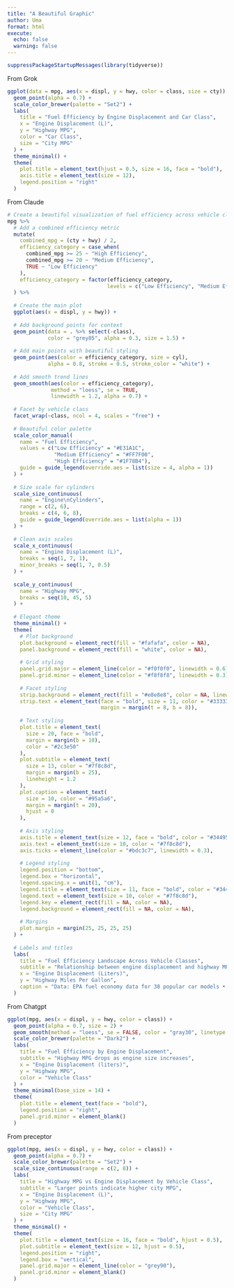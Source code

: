 ```yaml
---
title: "A Beautiful Graphic"
author: Uma
format: html
execute:
  echo: false
  warning: false
---
```



```r
suppressPackageStartupMessages(library(tidyverse))
```

From Grok 
```r
ggplot(data = mpg, aes(x = displ, y = hwy, color = class, size = cty)) +
  geom_point(alpha = 0.7) +
  scale_color_brewer(palette = "Set2") +
  labs(
    title = "Fuel Efficiency by Engine Displacement and Car Class",
    x = "Engine Displacement (L)",
    y = "Highway MPG",
    color = "Car Class",
    size = "City MPG"
  ) +
  theme_minimal() +
  theme(
    plot.title = element_text(hjust = 0.5, size = 16, face = "bold"),
    axis.title = element_text(size = 12),
    legend.position = "right"
  )
```

From Claude
```r
# Create a beautiful visualization of fuel efficiency across vehicle classes
mpg %>%
  # Add a combined efficiency metric
  mutate(
    combined_mpg = (cty + hwy) / 2,
    efficiency_category = case_when(
      combined_mpg >= 25 ~ "High Efficiency",
      combined_mpg >= 20 ~ "Medium Efficiency",
      TRUE ~ "Low Efficiency"
    ),
    efficiency_category = factor(efficiency_category, 
                                levels = c("Low Efficiency", "Medium Efficiency", "High Efficiency"))
  ) %>%
  
  # Create the main plot
  ggplot(aes(x = displ, y = hwy)) +
  
  # Add background points for context
  geom_point(data = . %>% select(-class), 
             color = "grey85", alpha = 0.3, size = 1.5) +
  
  # Add main points with beautiful styling
  geom_point(aes(color = efficiency_category, size = cyl), 
             alpha = 0.8, stroke = 0.5, stroke_color = "white") +
  
  # Add smooth trend lines
  geom_smooth(aes(color = efficiency_category), 
              method = "loess", se = TRUE, 
              linewidth = 1.2, alpha = 0.7) +
  
  # Facet by vehicle class
  facet_wrap(~class, ncol = 4, scales = "free") +
  
  # Beautiful color palette
  scale_color_manual(
    name = "Fuel Efficiency",
    values = c("Low Efficiency" = "#E31A1C", 
               "Medium Efficiency" = "#FF7F00", 
               "High Efficiency" = "#1F78B4"),
    guide = guide_legend(override.aes = list(size = 4, alpha = 1))
  ) +
  
  # Size scale for cylinders
  scale_size_continuous(
    name = "Engine\nCylinders", 
    range = c(2, 6),
    breaks = c(4, 6, 8),
    guide = guide_legend(override.aes = list(alpha = 1))
  ) +
  
  # Clean axis scales
  scale_x_continuous(
    name = "Engine Displacement (L)",
    breaks = seq(1, 7, 1),
    minor_breaks = seq(1, 7, 0.5)
  ) +
  
  scale_y_continuous(
    name = "Highway MPG",
    breaks = seq(10, 45, 5)
  ) +
  
  # Elegant theme
  theme_minimal() +
  theme(
    # Plot background
    plot.background = element_rect(fill = "#fafafa", color = NA),
    panel.background = element_rect(fill = "white", color = NA),
    
    # Grid styling
    panel.grid.major = element_line(color = "#f0f0f0", linewidth = 0.6),
    panel.grid.minor = element_line(color = "#f8f8f8", linewidth = 0.3),
    
    # Facet styling
    strip.background = element_rect(fill = "#e8e8e8", color = NA, linewidth = 0),
    strip.text = element_text(face = "bold", size = 11, color = "#333333",
                              margin = margin(t = 8, b = 8)),
    
    # Text styling
    plot.title = element_text(
      size = 20, face = "bold", 
      margin = margin(b = 10), 
      color = "#2c3e50"
    ),
    plot.subtitle = element_text(
      size = 13, color = "#7f8c8d", 
      margin = margin(b = 25),
      lineheight = 1.2
    ),
    plot.caption = element_text(
      size = 10, color = "#95a5a6", 
      margin = margin(t = 20),
      hjust = 0
    ),
    
    # Axis styling
    axis.title = element_text(size = 12, face = "bold", color = "#34495e"),
    axis.text = element_text(size = 10, color = "#7f8c8d"),
    axis.ticks = element_line(color = "#bdc3c7", linewidth = 0.3),
    
    # Legend styling
    legend.position = "bottom",
    legend.box = "horizontal",
    legend.spacing.x = unit(1, "cm"),
    legend.title = element_text(size = 11, face = "bold", color = "#34495e"),
    legend.text = element_text(size = 10, color = "#7f8c8d"),
    legend.key = element_rect(fill = NA, color = NA),
    legend.background = element_rect(fill = NA, color = NA),
    
    # Margins
    plot.margin = margin(25, 25, 25, 25)
  ) +
  
  # Labels and titles
  labs(
    title = "Fuel Efficiency Landscape Across Vehicle Classes",
    subtitle = "Relationship between engine displacement and highway MPG\nPoint size indicates cylinder count • Trend lines show efficiency patterns by category",
    x = "Engine Displacement (Liters)",
    y = "Highway Miles Per Gallon",
    caption = "Data: EPA fuel economy data for 38 popular car models • Efficiency categories based on combined city/highway MPG"
  )
```

From Chatgpt
```r
ggplot(mpg, aes(x = displ, y = hwy, color = class)) +
  geom_point(alpha = 0.7, size = 2) +
  geom_smooth(method = "loess", se = FALSE, color = "gray30", linetype = "dashed") +
  scale_color_brewer(palette = "Dark2") +
  labs(
    title = "Fuel Efficiency by Engine Displacement",
    subtitle = "Highway MPG drops as engine size increases",
    x = "Engine Displacement (liters)",
    y = "Highway MPG",
    color = "Vehicle Class"
  ) +
  theme_minimal(base_size = 14) +
  theme(
    plot.title = element_text(face = "bold"),
    legend.position = "right",
    panel.grid.minor = element_blank()
  )

```

From preceptor
```r

ggplot(mpg, aes(x = displ, y = hwy, color = class)) +
  geom_point(alpha = 0.7) +
  scale_color_brewer(palette = "Set2") +
  scale_size_continuous(range = c(2, 8)) +
  labs(
    title = "Highway MPG vs Engine Displacement by Vehicle Class",
    subtitle = "Larger points indicate higher city MPG",
    x = "Engine Displacement (L)",
    y = "Highway MPG",
    color = "Vehicle Class",
    size = "City MPG"
  ) +
  theme_minimal() +
  theme(
    plot.title = element_text(size = 16, face = "bold", hjust = 0.5),
    plot.subtitle = element_text(size = 12, hjust = 0.5),
    legend.position = "right",
    legend.box = "vertical",
    panel.grid.major = element_line(color = "grey90"),
    panel.grid.minor = element_blank()
  )
```
